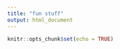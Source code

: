 ```yaml
---
title: "fun stuff"
output: html_document
---
```


```r
knitr::opts_chunk$set(echo = TRUE)
```

